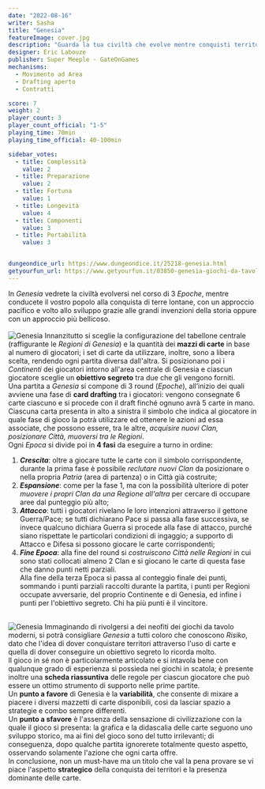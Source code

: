 ```yaml
---
date: "2022-08-16"
writer: Sasha
title: "Genesia"
featureImage: cover.jpg
description: "Guarda la tua civiltà che evolve mentre conquisti territori (con le buone o con le cattive)."
designer: Eric Labouze
publisher: Super Meeple - GateOnGames 
mechanisms:
  - Movimento ad Area
  - Drafting aperto
  - Contratti

score: 7
weight: 2
player_count: 3
player_count_official: "1-5"
playing_time: 70min
playing_time_official: 40-100min

sidebar_votes:
  - title: Complessità
    value: 2
  - title: Preparazione
    value: 2
  - title: Fortuna
    value: 1
  - title: Longevità
    value: 4
  - title: Componenti
    value: 3
  - title: Portabilità
    value: 3


dungeondice_url: https://www.dungeondice.it/25218-genesia.html
getyourfun_url: https://www.getyourfun.it/03850-genesia-giochi-da-tavolo-di-guerra.html
---
```


<Setting>
  In <em>Genesia</em> vedrete la civiltà evolversi nel corso di 3 <em>Epoche</em>, mentre conducete il vostro popolo alla conquista di terre lontane, con un approccio pacifico e volto allo sviluppo grazie alle grandi invenzioni della storia oppure con un approccio più bellicoso.<br />
&nbsp;<br />
</Setting>

<img src="./game1.jpg" alt="Genesia" />

<Rules>
 Innanzitutto si sceglie la configurazione del tabellone centrale (raffigurante le <em>Regioni di Genesia</em>) e la quantità dei <strong>mazzi di carte</strong> in base al numero di giocatori; i set di carte da utilizzare, inoltre, sono a libera scelta, rendendo ogni partita diversa dall'altra. Si posizionano poi i <em>Continenti</em> dei giocatori intorno all'area centrale di Genesia e ciascun giocatore sceglie un <strong>obiettivo segreto</strong> tra due che gli vengono forniti.<br />
Una partita a <em>Genesia</em> si compone di 3 round (<em>Epoche</em>), all’inizio dei quali avviene una fase di <strong>card drafting</strong> tra i giocatori: vengono consegnate 6 carte ciascuno e si procede con il draft finché ognuno avrà 5 carte in mano. Ciascuna carta presenta in alto a sinistra il simbolo che indica al giocatore in quale fase di gioco la potrà utilizzare ed ottenere le azioni ad essa associate, che possono essere, tra le altre, <em>acquisire nuovi Clan, posizionare Città, muoversi tra le Regioni</em>.<br />
Ogni <em>Epoca</em> si divide poi in <strong>4 fasi</strong> da eseguire a turno in ordine:<br />
<ol>
<li><strong><em>Crescita</em></strong>: oltre a giocare tutte le carte con il simbolo corrispondente, durante la prima fase è possibile <em>reclutare nuovi Clan</em> da posizionare o nella propria <em>Patria</em> (area di partenza) o in Città già costruite;</li>
<li><strong><em>Espansione</em></strong>: come per la fase 1, ma con la possibilità ulteriore di poter <em>muovere i propri Clan da una Regione all'altra</em> per cercare di occupare aree dal punteggio più alto;</li>
<li><strong><em>Attacco</em></strong>: tutti i giocatori rivelano le loro intenzioni attraverso il gettone Guerra/Pace; se tutti dichiarano Pace si passa alla fase successiva, se invece qualcuno dichiara Guerra si procede alla fase di attacco, purché siano rispettate le particolari condizioni di ingaggio; a supporto di Attacco e Difesa si possono giocare le carte corrispondenti;</li>
<li><strong><em>Fine Epoca</em></strong>: alla fine del round si <em>costruiscono Città nelle Regioni</em> in cui sono stati collocati almeno 2 Clan e si giocano le carte di questa fase che danno punti netti parziali.<br />
Alla fine della terza Epoca si passa al conteggio finale dei punti, sommando i punti parziali raccolti durante la partita, i punti per Regioni occupate avversarie, del proprio Continente e di Genesia, ed infine i punti per l'obiettivo segreto. Chi ha più punti è il vincitore.  <br />
&nbsp;</li>
</ol>
</Rules>

<img src="./game2.jpg" alt="Genesia" />

<Feedback>
  Immaginando di rivolgersi a dei neofiti dei giochi da tavolo moderni, si potrà consigliare <em>Genesia</em> a tutti coloro che conoscono <em>Risiko</em>, dato che l'idea di dover conquistare territori attraverso l'uso di carte e quella di dover conseguire un obiettivo segreto lo ricorda molto.<br />
Il gioco in sé non è particolarmente articolato e si intavola bene con qualunque grado di esperienza si possieda nei giochi in scatola; è presente inoltre una <strong>scheda riassuntiva</strong> delle regole per ciascun giocatore che può essere un ottimo strumento di supporto nelle prime partite.<br/>
Un <strong>punto a favore</strong> di Genesia è la <strong>variabilità</strong>, che consente di mixare a piacere i diversi mazzetti di carte disponibili, così da lasciar spazio a strategie e combo sempre differenti.<br />
Un <strong>punto a sfavore</strong> è l'assenza della sensazione di civilizzazione con la quale il gioco si presenta: la grafica e la didascalia delle carte seguono uno sviluppo storico, ma ai fini del gioco sono del tutto irrilevanti; di conseguenza, dopo qualche partita ignorerete totalmente questo aspetto, osservando solamente l'azione che ogni carta offre.<br />
In conclusione, non un must-have ma un titolo che val la pena provare se vi piace l'aspetto <strong>strategico</strong> della conquista dei territori e la presenza dominante delle carte.<br />
</Feedback>



